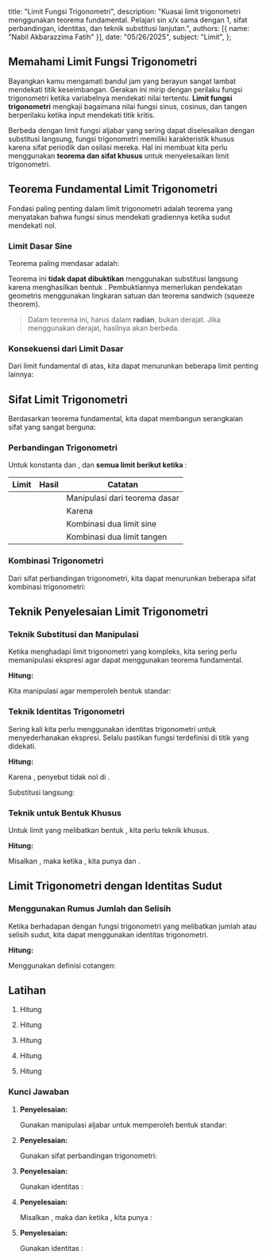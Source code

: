    title: "Limit Fungsi Trigonometri",
   description: "Kuasai limit trigonometri menggunakan teorema fundamental. Pelajari sin x/x sama dengan 1, sifat perbandingan, identitas, dan teknik substitusi lanjutan.",
   authors: [{ name: "Nabil Akbarazzima Fatih" }],
   date: "05/26/2025",
   subject: "Limit",
};

## Memahami Limit Fungsi Trigonometri

Bayangkan kamu mengamati bandul jam yang berayun sangat lambat mendekati titik keseimbangan. Gerakan ini mirip dengan perilaku fungsi trigonometri ketika variabelnya mendekati nilai tertentu. **Limit fungsi trigonometri** mengkaji bagaimana nilai fungsi sinus, cosinus, dan tangen berperilaku ketika input mendekati titik kritis.

Berbeda dengan limit fungsi aljabar yang sering dapat diselesaikan dengan substitusi langsung, fungsi trigonometri memiliki karakteristik khusus karena sifat periodik dan osilasi mereka. Hal ini membuat kita perlu menggunakan **teorema dan sifat khusus** untuk menyelesaikan limit trigonometri.

## Teorema Fundamental Limit Trigonometri

Fondasi paling penting dalam limit trigonometri adalah teorema yang menyatakan bahwa fungsi sinus mendekati gradiennya ketika sudut mendekati nol.

### Limit Dasar Sine

Teorema paling mendasar adalah:

<BlockMath math="\lim_{x \to 0} \frac{\sin x}{x} = 1" />

Teorema ini **tidak dapat dibuktikan** menggunakan substitusi langsung karena menghasilkan bentuk <InlineMath math="\frac{0}{0}" />. Pembuktiannya memerlukan pendekatan geometris menggunakan lingkaran satuan dan teorema sandwich (squeeze theorem).

> Dalam teorema ini, <InlineMath math="x" /> harus dalam **radian**, bukan derajat. Jika menggunakan derajat, hasilnya akan berbeda.

### Konsekuensi dari Limit Dasar

Dari limit fundamental di atas, kita dapat menurunkan beberapa limit penting lainnya:

<div className="flex flex-col gap-4">
<BlockMath math="\lim_{x \to 0} \frac{\tan x}{x} = 1 \quad \text{(karena } \tan x = \frac{\sin x}{\cos x} \text{ dan } \cos x \to 1\text{)}" />
<BlockMath math="\lim_{x \to 0} \frac{1 - \cos x}{x} = 0 \quad \text{(gunakan L'Hôpital atau ekspansi Taylor)}" />
<BlockMath math="\lim_{x \to 0} \frac{1 - \cos x}{x^2} = \frac{1}{2} \quad \text{(identitas } 1 - \cos x = 2\sin^2\frac{x}{2}\text{)}" />
</div>

## Sifat Limit Trigonometri

Berdasarkan teorema fundamental, kita dapat membangun serangkaian sifat yang sangat berguna:

### Perbandingan Trigonometri

Untuk konstanta <InlineMath math="a \neq 0" /> dan <InlineMath math="b \neq 0" />, dan **semua limit berikut ketika <InlineMath math="x \to 0" />**:

| Limit | Hasil | Catatan |
|-------|-------|---------|
| <InlineMath math="\lim_{x \to 0} \frac{\sin ax}{bx}" /> | <InlineMath math="\frac{a}{b}" /> | Manipulasi dari teorema dasar |
| <InlineMath math="\lim_{x \to 0} \frac{\tan ax}{bx}" /> | <InlineMath math="\frac{a}{b}" /> | Karena <InlineMath math="\tan ax = \frac{\sin ax}{\cos ax}" /> |
| <InlineMath math="\lim_{x \to 0} \frac{\sin ax}{\sin bx}" /> | <InlineMath math="\frac{a}{b}" /> | Kombinasi dua limit sine |
| <InlineMath math="\lim_{x \to 0} \frac{\tan ax}{\tan bx}" /> | <InlineMath math="\frac{a}{b}" /> | Kombinasi dua limit tangen |

### Kombinasi Trigonometri

Dari sifat perbandingan trigonometri, kita dapat menurunkan beberapa sifat kombinasi trigonometri:

<div className="flex flex-col gap-4">
<BlockMath math="\lim_{x \to 0} \frac{\sin ax}{\sin bx} = \frac{a}{b}" />
<BlockMath math="\lim_{x \to 0} \frac{\tan ax}{\sin bx} = \frac{a}{b}" />
</div>

## Teknik Penyelesaian Limit Trigonometri

### Teknik Substitusi dan Manipulasi

Ketika menghadapi limit trigonometri yang kompleks, kita sering perlu memanipulasi ekspresi agar dapat menggunakan teorema fundamental.

**Hitung:** <InlineMath math="\lim_{x \to 0} \frac{\sin 2x}{3x}" />

Kita manipulasi agar memperoleh bentuk standar:

<div className="flex flex-col gap-4">
<BlockMath math="\lim_{x \to 0} \frac{\sin 2x}{3x} = \lim_{x \to 0} \frac{2 \sin 2x}{2 \cdot 3x} = \lim_{x \to 0} \frac{2}{3} \cdot \frac{\sin 2x}{2x}" />
<BlockMath math="= \frac{2}{3} \lim_{x \to 0} \frac{\sin 2x}{2x} = \frac{2}{3} \cdot 1 = \frac{2}{3}" />
</div>

### Teknik Identitas Trigonometri

Sering kali kita perlu menggunakan identitas trigonometri untuk menyederhanakan ekspresi. Selalu pastikan fungsi terdefinisi di titik yang didekati.

**Hitung:** <InlineMath math="\lim_{x \to \frac{\pi}{4}} \frac{\sin x + \cos x}{\sin x}" />

Karena <InlineMath math="\sin(\frac{\pi}{4}) = \frac{\sqrt{2}}{2} \neq 0" />, penyebut tidak nol di <InlineMath math="x = \frac{\pi}{4}" />.

Substitusi langsung:

<div className="flex flex-col gap-4">
<BlockMath math="\lim_{x \to \frac{\pi}{4}} \frac{\sin x + \cos x}{\sin x} = \frac{\sin \frac{\pi}{4} + \cos \frac{\pi}{4}}{\sin \frac{\pi}{4}}" />
<BlockMath math="= \frac{\frac{\sqrt{2}}{2} + \frac{\sqrt{2}}{2}}{\frac{\sqrt{2}}{2}} = \frac{2 \cdot \frac{\sqrt{2}}{2}}{\frac{\sqrt{2}}{2}} = \frac{\sqrt{2}}{\frac{\sqrt{2}}{2}} = \sqrt{2} \cdot \frac{2}{\sqrt{2}} = 2" />
</div>

### Teknik untuk Bentuk Khusus

Untuk limit yang melibatkan bentuk <InlineMath math="\frac{0}{0}" />, kita perlu teknik khusus.

**Hitung:** <InlineMath math="\lim_{x \to \frac{\pi}{2}} \frac{\sin^2(x - \frac{\pi}{2})}{x(x - \frac{\pi}{2})}" />

Misalkan <InlineMath math="u = x - \frac{\pi}{2}" />, maka ketika <InlineMath math="x \to \frac{\pi}{2}" />, kita punya <InlineMath math="u \to 0" /> dan <InlineMath math="x = u + \frac{\pi}{2}" />.

<div className="flex flex-col gap-4">
<BlockMath math="\lim_{u \to 0} \frac{\sin^2 u}{(u + \frac{\pi}{2}) \cdot u} = \lim_{u \to 0} \frac{\sin^2 u}{u^2} \cdot \frac{u}{u + \frac{\pi}{2}}" />
<BlockMath math="= \lim_{u \to 0} \left(\frac{\sin u}{u}\right)^2 \cdot \lim_{u \to 0} \frac{u}{u + \frac{\pi}{2}}" />
<BlockMath math="= 1^2 \cdot \lim_{u \to 0} \frac{u}{\frac{\pi}{2} + u} = 1 \cdot \frac{0}{\frac{\pi}{2}} = 0" />
</div>

## Limit Trigonometri dengan Identitas Sudut

### Menggunakan Rumus Jumlah dan Selisih

Ketika berhadapan dengan fungsi trigonometri yang melibatkan jumlah atau selisih sudut, kita dapat menggunakan identitas trigonometri.

**Hitung:** <InlineMath math="\lim_{t \to 0} \frac{\cot 5t}{\cot 10t}" />

Menggunakan definisi cotangen:

<div className="flex flex-col gap-4">
<BlockMath math="\lim_{t \to 0} \frac{\cot 5t}{\cot 10t} = \lim_{t \to 0} \frac{\frac{\cos 5t}{\sin 5t}}{\frac{\cos 10t}{\sin 10t}} = \lim_{t \to 0} \frac{\cos 5t \sin 10t}{\sin 5t \cos 10t}" />
<BlockMath math="= \lim_{t \to 0} \frac{\cos 5t}{\cos 10t} \cdot \frac{\sin 10t}{\sin 5t} = 1 \cdot \frac{10}{5} = 2" />
</div>

## Latihan

1. Hitung <InlineMath math="\lim_{x \to 0} \frac{\sin 3x}{4x}" />

2. Hitung <InlineMath math="\lim_{x \to 0} \frac{\tan 2x}{\sin 5x}" />

3. Hitung <InlineMath math="\lim_{x \to 0} \frac{1 - \cos 3x}{x^2}" />

4. Hitung <InlineMath math="\lim_{x \to \frac{\pi}{6}} \frac{\sin x - \frac{1}{2}}{x - \frac{\pi}{6}}" />

5. Hitung <InlineMath math="\lim_{x \to 0} \frac{\sin x \cos x}{x}" />

### Kunci Jawaban

1. **Penyelesaian:**

   Gunakan manipulasi aljabar untuk memperoleh bentuk standar:
   
   <div className="flex flex-col gap-4">
   <BlockMath math="\lim_{x \to 0} \frac{\sin 3x}{4x} = \lim_{x \to 0} \frac{3 \sin 3x}{3 \cdot 4x} = \lim_{x \to 0} \frac{3}{4} \cdot \frac{\sin 3x}{3x}" />
   <BlockMath math="= \frac{3}{4} \lim_{x \to 0} \frac{\sin 3x}{3x} = \frac{3}{4} \cdot 1 = \frac{3}{4}" />
   </div>

2. **Penyelesaian:**

   Gunakan sifat perbandingan trigonometri:
   
   <div className="flex flex-col gap-4">
   <BlockMath math="\lim_{x \to 0} \frac{\tan 2x}{\sin 5x} = \lim_{x \to 0} \frac{\tan 2x}{2x} \cdot \frac{5x}{\sin 5x} \cdot \frac{2x}{5x}" />
   <BlockMath math="= \lim_{x \to 0} \frac{\tan 2x}{2x} \cdot \lim_{x \to 0} \frac{5x}{\sin 5x} \cdot \frac{2}{5}" />
   <BlockMath math="= 1 \cdot 1 \cdot \frac{2}{5} = \frac{2}{5}" />
   </div>

3. **Penyelesaian:**

   Gunakan identitas <InlineMath math="1 - \cos ax = 2\sin^2\frac{ax}{2}" />:
   
   <div className="flex flex-col gap-4">
   <BlockMath math="\lim_{x \to 0} \frac{1 - \cos 3x}{x^2} = \lim_{x \to 0} \frac{2\sin^2\frac{3x}{2}}{x^2}" />
   <BlockMath math="= \lim_{x \to 0} 2 \cdot \left(\frac{\sin\frac{3x}{2}}{\frac{3x}{2}}\right)^2 \cdot \left(\frac{3}{2}\right)^2" />
   <BlockMath math="= 2 \cdot 1^2 \cdot \frac{9}{4} = \frac{9}{2}" />
   </div>

4. **Penyelesaian:**

   Misalkan <InlineMath math="h = x - \frac{\pi}{6}" />, maka <InlineMath math="x = h + \frac{\pi}{6}" /> dan ketika <InlineMath math="x \to \frac{\pi}{6}" />, kita punya <InlineMath math="h \to 0" />:
   
   <div className="flex flex-col gap-4">
   <BlockMath math="\lim_{h \to 0} \frac{\sin(h + \frac{\pi}{6}) - \frac{1}{2}}{h}" />
   <BlockMath math="= \lim_{h \to 0} \frac{\sin h \cos\frac{\pi}{6} + \cos h \sin\frac{\pi}{6} - \frac{1}{2}}{h}" />
   <BlockMath math="= \lim_{h \to 0} \frac{\sin h \cdot \frac{\sqrt{3}}{2} + \cos h \cdot \frac{1}{2} - \frac{1}{2}}{h}" />
   <BlockMath math="= \lim_{h \to 0} \frac{\frac{\sqrt{3}}{2}\sin h + \frac{1}{2}(\cos h - 1)}{h}" />
   <BlockMath math="= \frac{\sqrt{3}}{2} \lim_{h \to 0} \frac{\sin h}{h} + \frac{1}{2} \lim_{h \to 0} \frac{\cos h - 1}{h}" />
   <BlockMath math="= \frac{\sqrt{3}}{2} \cdot 1 + \frac{1}{2} \cdot 0 = \frac{\sqrt{3}}{2}" />
   </div>

5. **Penyelesaian:**

   Gunakan identitas <InlineMath math="\sin x \cos x = \frac{1}{2}\sin 2x" />:
   
   <div className="flex flex-col gap-4">
   <BlockMath math="\lim_{x \to 0} \frac{\sin x \cos x}{x} = \lim_{x \to 0} \frac{\frac{1}{2}\sin 2x}{x}" />
   <BlockMath math="= \frac{1}{2} \lim_{x \to 0} \frac{\sin 2x}{x} = \frac{1}{2} \lim_{x \to 0} \frac{2 \sin 2x}{2x}" />
   <BlockMath math="= \frac{1}{2} \cdot 2 \lim_{x \to 0} \frac{\sin 2x}{2x} = 1 \cdot 1 = 1" />
   </div>